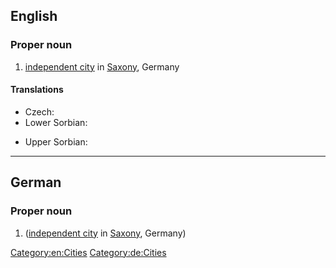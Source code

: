 ==English==
{{wikipedia}}

===Proper noun===
{{en-proper noun}}

# [[independent city]] in [[Saxony]], Germany

====Translations====
{{trans-top|city}}
* Czech: {{t|cs|Hojeřice}}
* Lower Sorbian: {{t|dsb|Wórjejce}}
{{trans-mid}}
* Upper Sorbian: {{t|hsb|Wojerecy}}
{{trans-bottom}}

[[Category:en:Cities]]

----

==German==
{{wikipedia|lang=de}}

===Proper noun===
{{de-proper noun}}

# {{l|en|Hoyerswerda}} ([[independent city]] in [[Saxony]], Germany)

[[Category:de:Cities]]